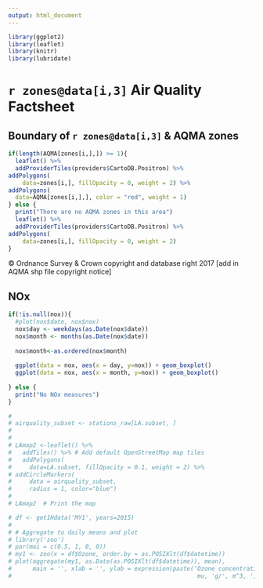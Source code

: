 ```yaml
---
output: html_document
---
```


```r
library(ggplot2)
library(leaflet)
library(knitr)
library(lubridate)
```

# `r zones@data[i,3] ` Air Quality Factsheet

## Boundary of `r zones@data[i,3]` & AQMA zones

```r

if(length(AQMA[zones[i,],]) >= 1){
  leaflet() %>%
  addProviderTiles(providers$CartoDB.Positron) %>%
addPolygons(
    data=zones[i,], fillOpacity = 0, weight = 2) %>%
addPolygons(
  data=AQMA[zones[i,],], color = "red", weight = 1)
} else {
  print("There are no AQMA zones in this area")
  leaflet() %>%
  addProviderTiles(providers$CartoDB.Positron) %>%
addPolygons(
    data=zones[i,], fillOpacity = 0, weight = 2)
}

```

© Ordnance Survey & Crown copyright and database right 2017
[add in AQMA shp file copyright notice]

## NOx



```r
if(!is.null(nox)){
  #plot(nox$date, nox$nox)
  nox$day <- weekdays(as.Date(nox$date))
  nox$month <- months(as.Date(nox$date))
  
  nox$month<-as.ordered(nox$month) 
  
  ggplot(data = nox, aes(x = day, y=nox)) + geom_boxplot()
  ggplot(data = nox, aes(x = month, y=nox)) + geom_boxplot()
  
} else {
  print("No NOx measures")
}
```

 
```r
# 
# airquality_subset <- stations_raw[LA.subset, ]
# 
# 
# LAmap2 <-leaflet() %>%
#   addTiles() %>% # Add default OpenStreetMap map tiles
#   addPolygons(
#     data=LA.subset, fillOpacity = 0.1, weight = 2) %>%
# addCircleMarkers(
#     data = airquality_subset,
#     radius = 1, color="blue")
# 
# LAmap2  # Print the map

```

```r

# df <- get1Hdata('MY1', years=2015)
# 
# # Aggregate to daily means and plot
# library('zoo')
# par(mai = c(0.5, 1, 0, 0)) 
# my1 <- zoo(x = df$Ozone, order.by = as.POSIXlt(df$datetime))
# plot(aggregate(my1, as.Date(as.POSIXlt(df$datetime)), mean), 
#      main = '', xlab = '', ylab = expression(paste('Ozone concentration [',
#                                                     mu, 'g/', m^3, ']')))
```